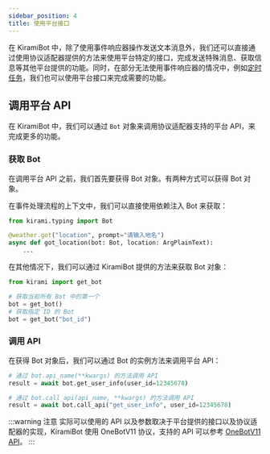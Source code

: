 ```yaml
---
sidebar_position: 4
title: 使用平台接口
---
```


在 KiramiBot 中，除了使用事件响应器操作发送文本消息外，我们还可以直接通过使用协议适配器提供的方法来使用平台特定的接口，完成发送特殊消息、获取信息等其他平台提供的功能。同时，在部分无法使用事件响应器的情况中，例如[定时任务](scheduler)，我们也可以使用平台接口来完成需要的功能。

## 调用平台 API

在 KiramiBot 中，我们可以通过 `Bot` 对象来调用协议适配器支持的平台 API，来完成更多的功能。

### 获取 Bot

在调用平台 API 之前，我们首先要获得 Bot 对象。有两种方式可以获得 Bot 对象。

在事件处理流程的上下文中，我们可以直接使用依赖注入 Bot 来获取：

```python {1,4} title=weather/__init__.py
from kirami.typing import Bot

@weather.got("location", prompt="请输入地名")
async def got_location(bot: Bot, location: ArgPlainText):
    ...
```

在其他情况下，我们可以通过 KiramiBot 提供的方法来获取 Bot 对象：

```python {4,6}
from kirami import get_bot

# 获取当前所有 Bot 中的第一个
bot = get_bot()
# 获取指定 ID 的 Bot
bot = get_bot("bot_id")
```

### 调用 API

在获得 Bot 对象后，我们可以通过 Bot 的实例方法来调用平台 API：

```python {2,5}
# 通过 bot.api_name(**kwargs) 的方法调用 API
result = await bot.get_user_info(user_id=12345678)

# 通过 bot.call_api(api_name, **kwargs) 的方法调用 API
result = await bot.call_api("get_user_info", user_id=12345678)
```

:::warning 注意
实际可以使用的 API 以及参数取决于平台提供的接口以及协议适配器的实现，KiramiBot 使用 OneBotV11 协议，支持的 API 可以参考 [OneBotV11 API](https://github.com/botuniverse/onebot-11/blob/master/api/public.md)。
:::
